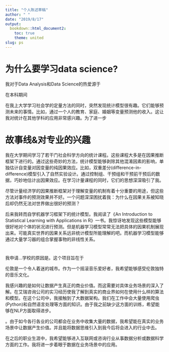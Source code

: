```yaml
---
title: "个人陈述草稿"
author: " "
date: "2019/8/17"
output:
  bookdown::html_document2:
    toc: true
    theme: united
slug: ps
---
```


# 为什么要学习data science?

我对于Data Analysis和Data Science的热爱源于

在本科期间


在我上大学学习社会学的定量方法的同时，突然发现统计模型很有趣。它们能够预测未来的事情。比如，通过一个人的教育、家庭、婚姻等变量预测他的收入。这让我对统计在其他学科的应用非常感兴趣。为了进一步

# 故事线&对专业的兴趣

我在大学期间学习了若干门社会科学方向的统计课程。这些课程大多是在因果推断框架下进行的。通过这些奇妙的方法，统计模型能够剥除其他混淆因素的影响，单独估计自变量对因变量的纯因果效应。比如，双重差分(difference-in-difference)模型引入了自然实验设计。通过控制组、干预组和干预前干预后的数据，巧妙地估计出因果效应。在学习计量课程的同时，它们的思想深深吸引了我。

尽管计量经济学的因果推断框架对于理解变量的机制有着十分重要的用途，但这些方法对事件的预测效果并不好。一个问题深深困扰着我：为什么在因果关系被知晓后却仍然无法对世界做出很好的预测？

后来我转而自学机器学习框架下的统计模型。我阅读了《An Introduction to Statistical Learning with Applications in R》一书。我惊讶地发现这些模型能够很好地对个体的状况进行预测。但是机器学习模型常常无法把具体的因果机制展现出来。可能真实世界的因果关系远非统计模型所能理解的吧。而机器学习模型能够通过大量学习器的组合掌握事物的非线性关系。



# 

我申请...学校的原因是。这个项目旨在于

伦敦是一个令人着迷的城市。作为一个摇滚音乐爱好者，我希望能够感受伦敦独特的音乐文化。


我感兴趣的是如何让数据产生真正的商业价值。而这需要对具体业务场景的深入了解。在艾瑞咨询公司的实习经历使我了解到真实的商业界如何在使用什么样的算法和模型。在这个公司中，我接触到了大数据架构。我们在工作中会大量使用爬虫(Python)和自然语言处理等方面的知识。由于我之前缺少这方面的训练，希望能够在NLP方面取得进步。




。由于如今各行各业的公司都会在业务中收集大量的数据，我希望能在真实的业务场景中让数据产生价值。并且能将数据思维引入到我今后将会进入的行业中去。

在之后的职业生涯中，我希望能够进入互联网或咨询行业从事数据分析或数据科学方面的工作。我将进一步着眼于数据在业务场景中的应用。
















